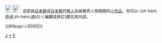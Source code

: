 <noinclude>{{pp-semi-template}}</noinclude><div class="notice metadata" id="stub" style="font-size: small;">[[File:Flag of Japan.svg|25px|border|日本国旗]][[File:Crystal_personal.svg|25px]]&nbsp;&nbsp;這是與[[日本人|日本籍]]或[[日僑|日本裔]]的[[:Category:日本藝人|藝人]]及娛樂界人物相關的[[Wikipedia:小作品|小作品]]。你可以-{zh-hant:透過;zh-hans:通过}-<span class="plainlinks">[{{fullurl:{{FULLPAGENAME}}|action=edit}} 編輯或修訂]</span>擴充其內容。</div><includeonly>[[Category:日本娛樂人物小作品|{{PAGENAME}}]]{{#ifexpr:{{PAGESIZE:{{FULLPAGENAME}}|R}}>3000|[[Category:字数已超过3000字节的小作品|{{PAGENAME}}]]}}</includeonly><noinclude>[[Category:娛樂人物小作品模板|J]][[Category:日本娛樂人物小作品|*]][[Category:日本人物小作品模板|E]]</noinclude>